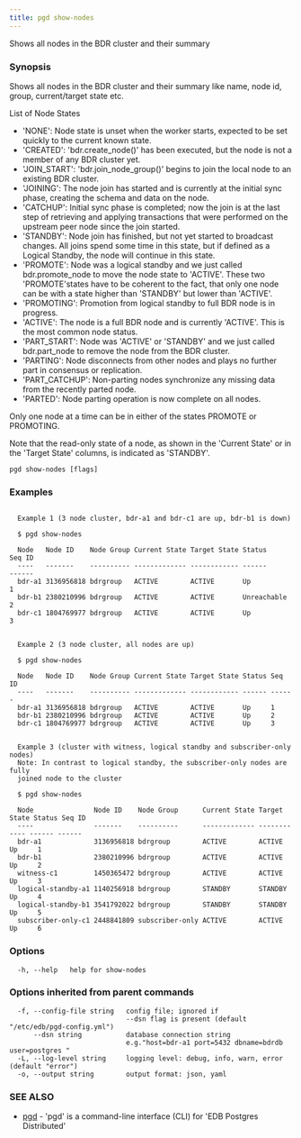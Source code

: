 ```yaml
---
title: pgd show-nodes
---
```


Shows all nodes in the BDR cluster and their summary

### Synopsis


Shows all nodes in the BDR cluster and their summary like name, node id, group,
current/target state etc.

List of Node States

  * 'NONE': Node state is unset when the worker starts, expected to be set quickly
    to the current known state.
  * 'CREATED': 'bdr.create_node()' has been executed, but the node is not a
    member of any BDR cluster yet.
  * 'JOIN_START': 'bdr.join_node_group()' begins to join the local node to an
    existing BDR cluster.
  * 'JOINING': The node join has started and is currently at the initial sync phase,
    creating the schema and data on the node.
  * 'CATCHUP': Initial sync phase is completed; now the join is at the last step
    of retrieving and applying transactions that were performed on the upstream
    peer node since the join started.
  * 'STANDBY':  Node join has finished, but not yet started to broadcast changes.
    All joins spend some time in this state, but if defined as a Logical Standby,
    the node will continue in this state.
  * 'PROMOTE': Node was a logical standby and we just called bdr.promote_node to
    move the node state to 'ACTIVE'. These two 'PROMOTE'states have to be coherent
    to the fact, that only one node can be with a state higher than 'STANDBY' but
    lower than 'ACTIVE'.
  * 'PROMOTING': Promotion from logical standby to full BDR node is in progress.
  * 'ACTIVE': The node is a full BDR node and is currently 'ACTIVE'. This is the
    most common node status.
  * 'PART_START': Node was 'ACTIVE' or 'STANDBY' and we just called bdr.part_node
    to remove the node from the BDR cluster.
  * 'PARTING': Node disconnects from other nodes and plays no further part in
    consensus or replication.
  * 'PART_CATCHUP': Non-parting nodes synchronize any missing data from the
    recently parted node.
  * 'PARTED': Node parting operation is now complete on all nodes.

Only one node at a time can be in either of the states PROMOTE or PROMOTING.

Note that the read-only state of a node, as shown in the 'Current State' or
in the 'Target State' columns, is indicated as 'STANDBY'.


```
pgd show-nodes [flags]
```

### Examples

```

  Example 1 (3 node cluster, bdr-a1 and bdr-c1 are up, bdr-b1 is down)

  $ pgd show-nodes

  Node   Node ID    Node Group Current State Target State Status      Seq ID
  ----   -------    ---------- ------------- ------------ ------      ------
  bdr-a1 3136956818 bdrgroup   ACTIVE        ACTIVE       Up          1
  bdr-b1 2380210996 bdrgroup   ACTIVE        ACTIVE       Unreachable 2
  bdr-c1 1804769977 bdrgroup   ACTIVE        ACTIVE       Up          3


  Example 2 (3 node cluster, all nodes are up)

  $ pgd show-nodes

  Node   Node ID    Node Group Current State Target State Status Seq ID
  ----   -------    ---------- ------------- ------------ ------ ------
  bdr-a1 3136956818 bdrgroup   ACTIVE        ACTIVE       Up     1
  bdr-b1 2380210996 bdrgroup   ACTIVE        ACTIVE       Up     2
  bdr-c1 1804769977 bdrgroup   ACTIVE        ACTIVE       Up     3


  Example 3 (cluster with witness, logical standby and subscriber-only nodes)
  Note: In contrast to logical standby, the subscriber-only nodes are fully
  joined node to the cluster

  $ pgd show-nodes

  Node               Node ID    Node Group      Current State Target State Status Seq ID
  ----               -------    ----------      ------------- ------------ ------ ------
  bdr-a1             3136956818 bdrgroup        ACTIVE        ACTIVE       Up     1
  bdr-b1             2380210996 bdrgroup        ACTIVE        ACTIVE       Up     2
  witness-c1         1450365472 bdrgroup        ACTIVE        ACTIVE       Up     3
  logical-standby-a1 1140256918 bdrgroup        STANDBY       STANDBY      Up     4
  logical-standby-b1 3541792022 bdrgroup        STANDBY       STANDBY      Up     5
  subscriber-only-c1 2448841809 subscriber-only ACTIVE        ACTIVE       Up     6

```

### Options

```
  -h, --help   help for show-nodes
```

### Options inherited from parent commands

```
  -f, --config-file string   config file; ignored if
                             --dsn flag is present (default "/etc/edb/pgd-config.yml")
      --dsn string           database connection string
                             e.g."host=bdr-a1 port=5432 dbname=bdrdb user=postgres "
  -L, --log-level string     logging level: debug, info, warn, error (default "error")
  -o, --output string        output format: json, yaml
```

### SEE ALSO

* [pgd](pgd.md)	 - 'pgd' is a command-line interface (CLI) for 'EDB Postgres Distributed'

